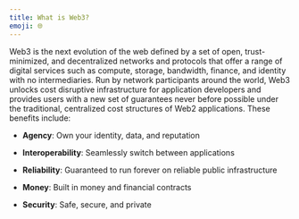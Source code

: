 ```yaml
---
title: What is Web3?
emoji: 🌐
---
```


Web3 is the next evolution of the web defined by a set of open, trust-minimized, and decentralized networks and protocols that offer a range of digital services such as compute, storage, bandwidth, finance, and identity with no intermediaries. Run by network participants around the world, Web3 unlocks cost disruptive infrastructure for application developers and provides users with a new set of guarantees never before possible under the traditional, centralized cost structures of Web2 applications. These benefits include:

- **Agency**: Own your identity, data, and reputation

- **Interoperability**: Seamlessly switch between applications

- **Reliability**: Guaranteed to run forever on reliable public infrastructure

- **Money**: Built in money and financial contracts

- **Security**: Safe, secure, and private
